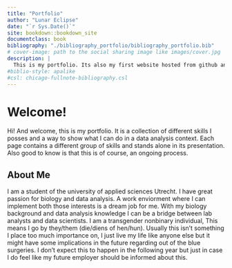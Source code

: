 ```yaml
--- 
title: "Portfolio"
author: "Lunar Eclipse"
date: "`r Sys.Date()`"
site: bookdown::bookdown_site
documentclass: book
bibliography: "./bibliography_portfolio/bibliography_portfolio.bib"
# cover-image: path to the social sharing image like images/cover.jpg
description: |
  This is my portfolio. Its also my first website hosted from github and netlify. I hope you enjoy!
#biblio-style: apalike
#csl: chicago-fullnote-bibliography.csl
---
```


# Welcome!

Hi! And welcome, this is my portfolio. It is a collection of different skills I posses and a way to show what I can do in a data analysis context. Each page contains a different group of skills and stands alone in its presentation. Also good to know is that this is of course, an ongoing process.

## About Me

I am a student of the university of applied sciences Utrecht. I have great passion for biology and data analysis. A work enviorment where I can implement both those interests is a dream job for me. With my biology background and data analysis knowledge I can be a bridge between lab analysts and data scientists. I am a transgender nonbinary individual, This means I go by they/them (die/diens of hen/hun). Usually this isn’t something I place too much importance on, I just live my life like anyone else but it might have some implications in the future regarding out of the blue surgeries. I don’t expect this to happen in the following year but just in case I do feel like my future employer should be informed about this.

